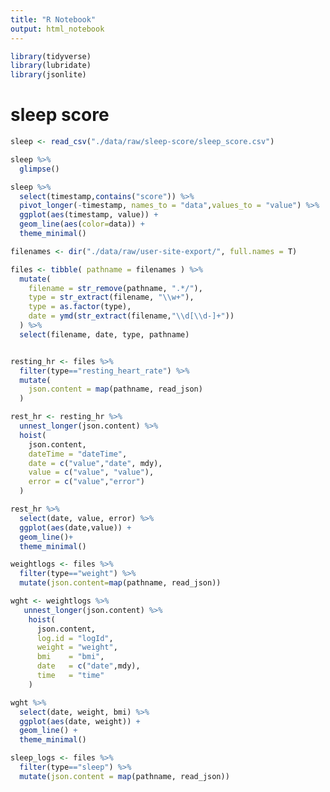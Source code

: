 ```yaml
---
title: "R Notebook"
output: html_notebook
---
```


```r
library(tidyverse)
library(lubridate)
library(jsonlite)
```


# sleep score

```r

sleep <- read_csv("./data/raw/sleep-score/sleep_score.csv")

sleep %>% 
  glimpse()

sleep %>% 
  select(timestamp,contains("score")) %>%
  pivot_longer(-timestamp, names_to = "data",values_to = "value") %>% 
  ggplot(aes(timestamp, value)) +
  geom_line(aes(color=data)) +
  theme_minimal()

```

```r

filenames <- dir("./data/raw/user-site-export/", full.names = T)

files <- tibble( pathname = filenames ) %>% 
  mutate(
    filename = str_remove(pathname, ".*/"),
    type = str_extract(filename, "\\w+"),
    type = as.factor(type),
    date = ymd(str_extract(filename,"\\d[\\d-]+"))
  ) %>% 
  select(filename, date, type, pathname)


resting_hr <- files %>% 
  filter(type=="resting_heart_rate") %>% 
  mutate(
    json.content = map(pathname, read_json)
  )

rest_hr <- resting_hr %>% 
  unnest_longer(json.content) %>% 
  hoist(
    json.content,
    dateTime = "dateTime",
    date = c("value","date", mdy),
    value = c("value", "value"),
    error = c("value","error")
  )

rest_hr %>% 
  select(date, value, error) %>% 
  ggplot(aes(date,value)) +
  geom_line()+
  theme_minimal()
```



```r
weightlogs <- files %>% 
  filter(type=="weight") %>% 
  mutate(json.content=map(pathname, read_json))

wght <- weightlogs %>% 
   unnest_longer(json.content) %>% 
    hoist(
      json.content,
      log.id = "logId",
      weight = "weight",
      bmi    = "bmi",
      date   = c("date",mdy),
      time   = "time"
    )

wght %>% 
  select(date, weight, bmi) %>% 
  ggplot(aes(date, weight)) +
  geom_line() +
  theme_minimal()

```



```r

sleep_logs <- files %>% 
  filter(type=="sleep") %>% 
  mutate(json.content = map(pathname, read_json))



```


















